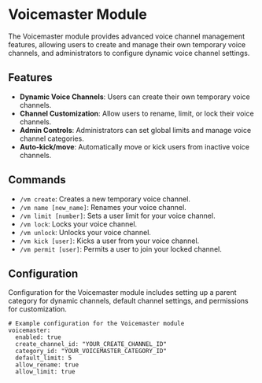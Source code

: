 # Voicemaster Module

The Voicemaster module provides advanced voice channel management features, allowing users to create and manage their own temporary voice channels, and administrators to configure dynamic voice channel settings.

## Features

- **Dynamic Voice Channels**: Users can create their own temporary voice channels.
- **Channel Customization**: Allow users to rename, limit, or lock their voice channels.
- **Admin Controls**: Administrators can set global limits and manage voice channel categories.
- **Auto-kick/move**: Automatically move or kick users from inactive voice channels.

## Commands

- `/vm create`: Creates a new temporary voice channel.
- `/vm name [new_name]`: Renames your voice channel.
- `/vm limit [number]`: Sets a user limit for your voice channel.
- `/vm lock`: Locks your voice channel.
- `/vm unlock`: Unlocks your voice channel.
- `/vm kick [user]`: Kicks a user from your voice channel.
- `/vm permit [user]`: Permits a user to join your locked channel.

## Configuration

Configuration for the Voicemaster module includes setting up a parent category for dynamic channels, default channel settings, and permissions for customization.

```
# Example configuration for the Voicemaster module
voicemaster:
  enabled: true
  create_channel_id: "YOUR_CREATE_CHANNEL_ID"
  category_id: "YOUR_VOICEMASTER_CATEGORY_ID"
  default_limit: 5
  allow_rename: true
  allow_limit: true
``` 